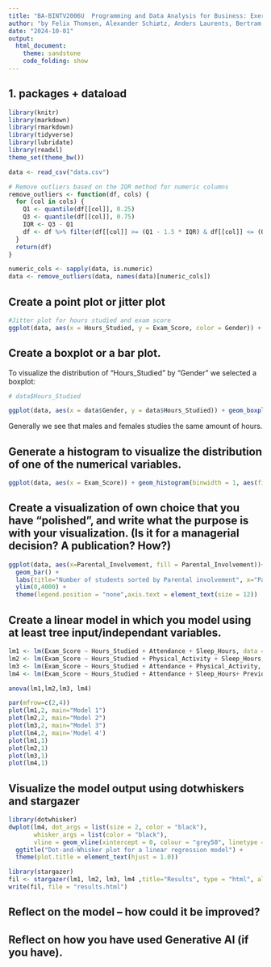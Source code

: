 ```yaml
---
title: "BA-BINTV2006U  Programming and Data Analysis for Business: Exercise 1"
author: "by Felix Thomsen, Alexander Schiøtz, Anders Laurents, Bertram Hage"
date: "2024-10-01"
output: 
  html_document:
    theme: sandstone
    code_folding: show
---
```


## 1. packages + dataload
<!-- 2. Load the dataset into R and inspect its structure. How many rows, how many columns, what is the
summary statistics for the numeric variables? -->
```r
library(knitr)
library(markdown)
library(rmarkdown)
library(tidyverse)
library(lubridate)
library(readxl)
theme_set(theme_bw())
```
```r
data <- read_csv("data.csv")

# Remove outliers based on the IQR method for numeric columns
remove_outliers <- function(df, cols) {
  for (col in cols) {
    Q1 <- quantile(df[[col]], 0.25)
    Q3 <- quantile(df[[col]], 0.75)
    IQR <- Q3 - Q1
    df <- df %>% filter(df[[col]] >= (Q1 - 1.5 * IQR) & df[[col]] <= (Q3 + 1.5 * IQR))
  }
  return(df)
}

numeric_cols <- sapply(data, is.numeric)
data <- remove_outliers(data, names(data)[numeric_cols])
```

## Create a point plot or jitter plot
```r
#Jitter plot for hours studied and exam score
ggplot(data, aes(x = Hours_Studied, y = Exam_Score, color = Gender)) + geom_jitter() + scale_fill_manual(values = c("blue", "pink")) + labs(title = "Jitter plots of hours studied and exam scores + colored by Gender")
```

## Create a boxplot or a bar plot. 
To visualize the distribution of "Hours_Studied" by "Gender" we selected a boxplot:
```r
# data$Hours_Studied

ggplot(data, aes(x = data$Gender, y = data$Hours_Studied)) + geom_boxplot() +   labs(title = "Boxplot of Hours Studied by Gender", x = "Gender", y = "Hours Studied")
```

Generally we see that males and females studies the same amount of hours.

## Generate a histogram to visualize the distribution of one of the numerical variables.
```r

ggplot(data, aes(x = Exam_Score)) + geom_histogram(binwidth = 1, aes(fill = ..count..)) + scale_fill_gradient(low = "green", high = "blue") + labs(title = "Histogram of Exam Scores by Student", x = "Exam Score" , y = "Counts of Students")

```

## Create a visualization of own choice that you have “polished”,  and write what the purpose is with  your visualization. (Is it for a managerial decision? A publication? How?)
```r
ggplot(data, aes(x=Parental_Involvement, fill = Parental_Involvement))+
  geom_bar() +
  labs(title="Number of students sorted by Parental involvement", x="Parental involvement", y="Students")+
  ylim(0,4000) +
  theme(legend.position = "none",axis.text = element_text(size = 12))
```

## Create a linear model in which you model using at least tree input/independant variables. 
```r
lm1 <- lm(Exam_Score ~ Hours_Studied + Attendance + Sleep_Hours, data = data)
lm2 <- lm(Exam_Score ~ Hours_Studied + Physical_Activity + Sleep_Hours, data = data)
lm3 <- lm(Exam_Score ~ Hours_Studied + Attendance + Physical_Activity, data = data)
lm4 <- lm(Exam_Score ~ Hours_Studied + Attendance + Sleep_Hours+ Previous_Scores + Tutoring_Sessions + Physical_Activity, data = data)
```

```r
anova(lm1,lm2,lm3, lm4)
```

```r
par(mfrow=c(2,4))
plot(lm1,2, main="Model 1")
plot(lm2,2, main="Model 2")
plot(lm3,2, main="Model 3")
plot(lm4,2, main='Model 4')
plot(lm1,1)
plot(lm2,1)
plot(lm3,1)
plot(lm4,1)
```

## Visualize the model output using dotwhiskers and stargazer
```r
library(dotwhisker)
dwplot(lm4, dot_args = list(size = 2, color = "black"),
       whisker_args = list(color = "black"),
       vline = geom_vline(xintercept = 0, colour = "grey50", linetype = 2)) +
  ggtitle("Dot-and-Whisker plot for a linear regression model") +
  theme(plot.title = element_text(hjust = 1.0))
```

```r
library(stargazer)
fil <- stargazer(lm1, lm2, lm3, lm4 ,title="Results", type = "html", align=TRUE)
write(fil, file = "results.html")
```

## Reflect on the model – how could it be improved? 

## Reflect on how you have used Generative AI (if you have).